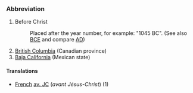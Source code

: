 ===Abbreviation===
#Before Christ
#:Placed after the year number, for example: "1045 BC".  (See also [[BCE]] and compare [[AD]])
#[[British Columbia]] (Canadian province)
#[[Baja California]] (Mexican state)

====Translations====

*[[French]] [[av. JC]] (''avant Jésus-Christ'') (1)